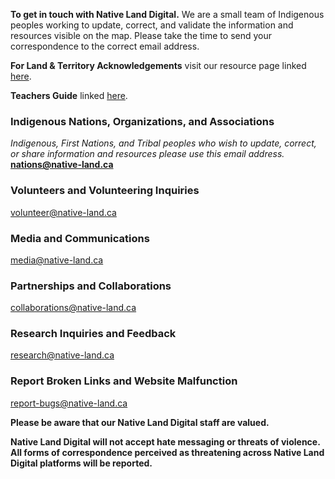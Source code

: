 **To get in touch with Native Land Digital.**
We are a small team of Indigenous peoples working to update, correct, and validate the information and resources visible on the map. Please take the time to send your correspondence to the correct email address.

**For Land & Territory Acknowledgements** visit our resource page linked [here](https://native-land.ca/resources/territory-acknowledgement/).

**Teachers Guide** linked [here](https://native-land.ca/resources/teachers-guide/).

### Indigenous Nations, Organizations, and Associations

_Indigenous, First Nations, and Tribal peoples who wish to update, correct, or share information and resources please use this email address._
**nations@native-land.ca**

### Volunteers and Volunteering Inquiries

volunteer@native-land.ca

### Media and Communications

media@native-land.ca

### Partnerships and Collaborations

collaborations@native-land.ca

### Research Inquiries and Feedback

research@native-land.ca

### Report Broken Links and Website Malfunction

report-bugs@native-land.ca


**Please be aware that our Native Land Digital staff are valued.**

**Native Land Digital will not accept hate messaging or threats of violence. All forms of correspondence perceived as threatening across Native Land Digital platforms will be reported.**
